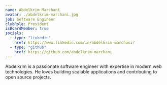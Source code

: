 ```yaml
---
name: Abdelkrim Marchani
avatar: ./abdelkrim-marchani.jpg
job: Software Engineer
clubRole: President
isBoardMember: true
socials:
  - type: "linkedin"
    href: https://www.linkedin.com/in/abdelkrim-marchani/
  - type: "github"
    href: https://github.com/abdelkrim-marchani
---
```


Abdelkrim is a passionate software engineer with expertise in modern web technologies. He loves building scalable applications and contributing to open source projects.
